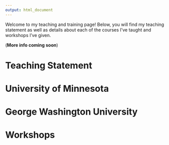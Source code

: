 ```yaml
---
output: html_document
---
```


Welcome to my teaching and training page! Below, you will find my teaching statement as well as details about each of the courses I've taught and workshops I've given. 

(**More info coming soon**)

# Teaching Statement

# University of Minnesota

# George Washington University

# Workshops
